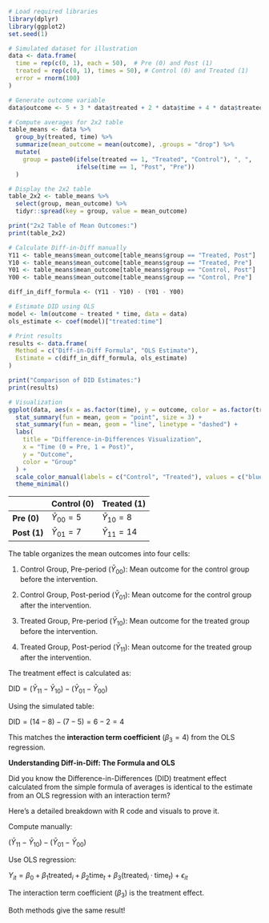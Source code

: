 ```r
# Load required libraries
library(dplyr)
library(ggplot2)
set.seed(1)

# Simulated dataset for illustration
data <- data.frame(
  time = rep(c(0, 1), each = 50),  # Pre (0) and Post (1)
  treated = rep(c(0, 1), times = 50), # Control (0) and Treated (1)
  error = rnorm(100)
)

# Generate outcome variable
data$outcome <- 5 + 3 * data$treated + 2 * data$time + 4 * data$treated * data$time + data$error

# Compute averages for 2x2 table
table_means <- data %>%
  group_by(treated, time) %>%
  summarize(mean_outcome = mean(outcome), .groups = "drop") %>%
  mutate(
    group = paste0(ifelse(treated == 1, "Treated", "Control"), ", ", 
                   ifelse(time == 1, "Post", "Pre"))
  )

# Display the 2x2 table
table_2x2 <- table_means %>%
  select(group, mean_outcome) %>%
  tidyr::spread(key = group, value = mean_outcome)

print("2x2 Table of Mean Outcomes:")
print(table_2x2)

# Calculate Diff-in-Diff manually
Y11 <- table_means$mean_outcome[table_means$group == "Treated, Post"]  # Treated, Post
Y10 <- table_means$mean_outcome[table_means$group == "Treated, Pre"]   # Treated, Pre
Y01 <- table_means$mean_outcome[table_means$group == "Control, Post"]  # Control, Post
Y00 <- table_means$mean_outcome[table_means$group == "Control, Pre"]   # Control, Pre

diff_in_diff_formula <- (Y11 - Y10) - (Y01 - Y00)

# Estimate DID using OLS
model <- lm(outcome ~ treated * time, data = data)
ols_estimate <- coef(model)["treated:time"]

# Print results
results <- data.frame(
  Method = c("Diff-in-Diff Formula", "OLS Estimate"),
  Estimate = c(diff_in_diff_formula, ols_estimate)
)

print("Comparison of DID Estimates:")
print(results)

# Visualization
ggplot(data, aes(x = as.factor(time), y = outcome, color = as.factor(treated), group = treated)) +
  stat_summary(fun = mean, geom = "point", size = 3) +
  stat_summary(fun = mean, geom = "line", linetype = "dashed") +
  labs(
    title = "Difference-in-Differences Visualization",
    x = "Time (0 = Pre, 1 = Post)",
    y = "Outcome",
    color = "Group"
  ) +
  scale_color_manual(labels = c("Control", "Treated"), values = c("blue", "red")) +
  theme_minimal()
```

|              | Control (0)        | Treated (1)         |
|--------------|--------------------|---------------------|
| **Pre (0)**  | $\bar{Y}_{00} = 5$ | $\bar{Y}_{10} = 8$  |
| **Post (1)** | $\bar{Y}_{01} = 7$ | $\bar{Y}_{11} = 14$ |

The table organizes the mean outcomes into four cells:

1.  Control Group, Pre-period ($\bar{Y}_{00}$): Mean outcome for the control group before the intervention.

2.  Control Group, Post-period ($\bar{Y}_{01}$): Mean outcome for the control group after the intervention.

3.  Treated Group, Pre-period ($\bar{Y}_{10}$): Mean outcome for the treated group before the intervention.

4.  Treated Group, Post-period ($\bar{Y}_{11}$): Mean outcome for the treated group after the intervention.

The treatment effect is calculated as:

$\text{DID} = (\bar{Y}_{11} - \bar{Y}_{10}) - (\bar{Y}_{01} - \bar{Y}_{00})$

Using the simulated table:

$\text{DID} = (14 - 8) - (7 - 5) = 6 - 2 = 4$

This matches the **interaction term coefficient** ($\beta_3 = 4$) from the OLS regression.

**Understanding Diff-in-Diff: The Formula and OLS**

Did you know the Difference-in-Differences (DID) treatment effect calculated from the simple formula of averages is identical to the estimate from an OLS regression with an interaction term?

Here's a detailed breakdown with R code and visuals to prove it.

Compute manually:

$(\bar{Y}_{11} - \bar{Y}_{10}) - (\bar{Y}_{01} - \bar{Y}_{00})$

Use OLS regression:

$Y_{it} = \beta_0 + \beta_1 \text{treated}_i + \beta_2 \text{time}_t + \beta_3 (\text{treated}_i \cdot \text{time}_t) + \epsilon_{it}$

The interaction term coefficient ($\beta_3$) is the treatment effect.

Both methods give the same result!
